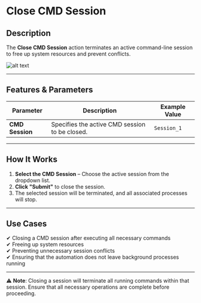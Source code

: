# **Close CMD Session**

## Description

The **Close CMD Session** action terminates an active command-line session to free up system resources and prevent conflicts.

![alt text](../../../assets/cmd-session/close-cmd-session-1.png)

---

## **Features & Parameters**

| Parameter | Description | Example Value |
|-----------|------------|---------------|
| **CMD Session** | Specifies the active CMD session to be closed. | `Session_1` |

---

## **How It Works**

1. **Select the CMD Session** – Choose the active session from the dropdown list.
2. **Click "Submit"** to close the session.
3. The selected session will be terminated, and all associated processes will stop.

---

## **Use Cases**

✔ Closing a CMD session after executing all necessary commands  
✔ Freeing up system resources  
✔ Preventing unnecessary session conflicts  
✔ Ensuring that the automation does not leave background processes running  

---

⚠ **Note**: Closing a session will terminate all running commands within that session. Ensure that all necessary operations are complete before proceeding.